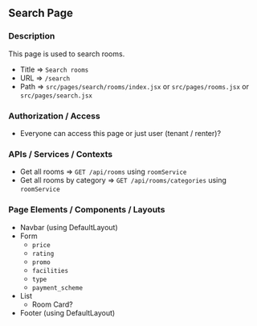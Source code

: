 ## Search Page

### Description

This page is used to search rooms.

- Title => `Search rooms`
- URL => `/search`
- Path => `src/pages/search/rooms/index.jsx` or `src/pages/rooms.jsx` or `src/pages/search.jsx`

### Authorization / Access

- Everyone can access this page or just user (tenant / renter)?

### APIs / Services / Contexts

- Get all rooms => `GET /api/rooms` using `roomService`
- Get all rooms by category => `GET /api/rooms/categories` using `roomService`

### Page Elements / Components / Layouts

- Navbar (using DefaultLayout)
- Form
  - `price`
  - `rating`
  - `promo`
  - `facilities`
  - `type`
  - `payment_scheme`
- List
  - Room Card?
- Footer (using DefaultLayout)
